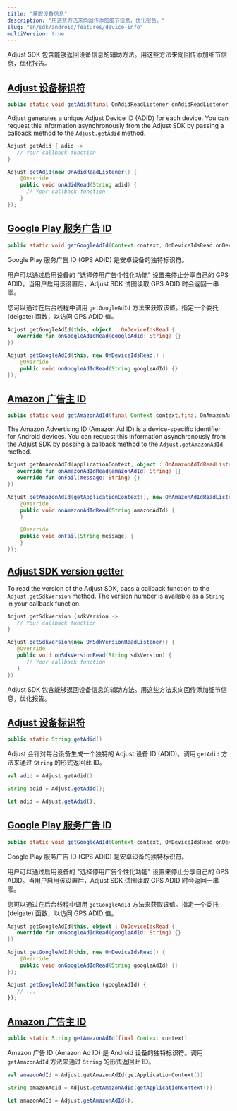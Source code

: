 ```yaml
---
title: "获取设备信息"
description: "用这些方法来向回传添加细节信息，优化报告。"
slug: "en/sdk/android/features/device-info"
multiVersion: true
---
```

<sdkversion version="v5"> 

Adjust SDK 包含能够返回设备信息的辅助方法。用这些方法来向回传添加细节信息，优化报告。

[Adjust 设备标识符](adjust-device-identifier)
----------------------------------------

<codeblock title="Method signature"> 

```java
public static void getAdid(final OnAdidReadListener onAdidReadListener)
```

</CodeBlock> 

Adjust generates a unique Adjust Device ID \(ADID\) for each device. You can request this information asynchronously from the Adjust SDK by passing a callback method to the `Adjust.getAdid` method.
<tabs> <tab title="Kotlin" sync="kotlin"> 

```kotlin
Adjust.getAdid { adid ->
   // Your callback function
}
```

</Tab> <tab title="Java" sync="java" > 

```java
Adjust.getAdid(new OnAdidReadListener() {
    @Override
    public void onAdidRead(String adid) {
      // Your callback function
    }
});

```

</Tab> </Tabs> 

[Google Play 服务广告 ID](google-play-services-advertising-id)
----------------------------------------------------------

<codeblock title="Method signature"> 

```java
public static void getGoogleAdId(Context context, OnDeviceIdsRead onDeviceIdRead)
```

</CodeBlock> 

Google Play 服务广告 ID \(GPS ADID\) 是安卓设备的独特标识符。

用户可以通过启用设备的 "选择停用广告个性化功能" 设置来停止分享自己的 GPS ADID。当用户启用该设置后，Adjust SDK 试图读取 GPS ADID 时会返回一串零。

您可以通过在后台线程中调用 `getGoogleAdId` 方法来获取该值。指定一个委托 \(delgate\) 函数，以访问 GPS ADID 值。
<tabs> <tab title="Kotlin" sync="kotlin"> 

```kotlin
Adjust.getGoogleAdId(this, object : OnDeviceIdsRead {
   override fun onGoogleAdIdRead(googleAdId: String) {}
})
```

</Tab> <tab title="Java" sync="java" > 

```java
Adjust.getGoogleAdId(this, new OnDeviceIdsRead() {
    @Override
    public void onGoogleAdIdRead(String googleAdId) {}
});
```

</Tab> </Tabs> 

[Amazon 广告主 ID](amazon-advertiser-id)
-------------------------------------

<codeblock title="Method signature"> 

```java
public static void getAmazonAdId(final Context context,final OnAmazonAdIdReadListener onAmazonAdIdReadListener)
```

</CodeBlock> 

The Amazon Advertising ID \(Amazon Ad ID\) is a device\-specific identifier for Android devices. You can request this information asynchronously from the Adjust SDK by passing a callback method to the `Adjust.getAmazonAdId` method.
<tabs> <tab title="Kotlin" sync="kotlin"> 

```kotlin
Adjust.getAmazonAdId(applicationContext, object : OnAmazonAdIdReadListener {
   override fun onAmazonAdIdRead(amazonAdId: String) {}
   override fun onFail(message: String) {}
})
```

</Tab> <tab title="Java" sync="java" > 

```java
Adjust.getAmazonAdId(getApplicationContext(), new OnAmazonAdIdReadListener() {
    @Override
    public void onAmazonAdIdRead(String amazonAdId) {
    }

    @Override
    public void onFail(String message) {
    }
});

```

</Tab> </Tabs> 

[Adjust SDK version getter](sdk-version-getter)
-----------------------------------------------

To read the version of the Adjust SDK, pass a callback function to the `Adjust.getSdkVersion` method. The version number is available as a `String` in your callback function.
<tabs> <tab title="Kotlin" sync="kotlin"> 

```kotlin
Adjust.getSdkVersion {sdkVersion ->
   // Your callback function
}
```

</Tab> <tab title="Java" sync="java"> 

```java
Adjust.getSdkVersion(new OnSdkVersionReadListener() {
   @Override
   public void onSdkVersionRead(String sdkVersion) {
      // Your callback function
   }
})
```

</Tab> </Tabs> </SdkVersion> <sdkversion version="v4"> 

Adjust SDK 包含能够返回设备信息的辅助方法。用这些方法来向回传添加细节信息，优化报告。

[Adjust 设备标识符](adjust-device-identifier)
----------------------------------------

<codeblock title="Method signature"> 

```java
public static String getAdid()
```

</CodeBlock> 

Adjust 会针对每台设备生成一个独特的 Adjust 设备 ID \(ADID\)。调用 `getAdid` 方法来通过 `String` 的形式返回此 ID。
<tabs> <tab title="Kotlin" sync="kotlin"> 

```kotlin
val adid = Adjust.getAdid()
```

</Tab> <tab title="Java" sync="java" > 

```java
String adid = Adjust.getAdid();
```

</Tab> <tab title="Javascript" sync="js" > 

```js
let adid = Adjust.getAdid();
```

</Tab> </Tabs> 

[Google Play 服务广告 ID](google-play-services-advertising-id)
----------------------------------------------------------

<codeblock title="Method signature"> 

```java
public static void getGoogleAdId(Context context, OnDeviceIdsRead onDeviceIdRead)
```

</CodeBlock> 

Google Play 服务广告 ID \(GPS ADID\) 是安卓设备的独特标识符。

用户可以通过启用设备的 "选择停用广告个性化功能" 设置来停止分享自己的 GPS ADID。当用户启用该设置后，Adjust SDK 试图读取 GPS ADID 时会返回一串零。

您可以通过在后台线程中调用 `getGoogleAdId` 方法来获取该值。指定一个委托 \(delgate\) 函数，以访问 GPS ADID 值。
<tabs> <tab title="Kotlin" sync="kotlin"> 

```kotlin
Adjust.getGoogleAdId(this, object : OnDeviceIdsRead {
   override fun onGoogleAdIdRead(googleAdId: String) {}
})
```

</Tab> <tab title="Java" sync="java" > 

```java
Adjust.getGoogleAdId(this, new OnDeviceIdsRead() {
    @Override
    public void onGoogleAdIdRead(String googleAdId) {}
});
```

</Tab> <tab title="Javascript" sync="js" > 

```js
Adjust.getGoogleAdId(function (googleAdId) {
   // ...
});
```

</Tab> </Tabs> 

[Amazon 广告主 ID](amazon-advertiser-id)
-------------------------------------

<codeblock title="Method signature"> 

```java
public static String getAmazonAdId(final Context context)
```

</CodeBlock> 

Amazon 广告 ID \(Amazon Ad ID\) 是 Android 设备的独特标识符。调用 `getAmazonAdId` 方法来通过 `String` 的形式返回此 ID。
<tabs> <tab title="Kotlin" sync="kotlin"> 

```kotlin
val amazonAdId = Adjust.getAmazonAdId(getApplicationContext())
```

</Tab> <tab title="Java" sync="java" > 

```java
String amazonAdId = Adjust.getAmazonAdId(getApplicationContext());
```

</Tab> <tab title="Javascript" sync="js" > 

```js
let amazonAdId = Adjust.getAmazonAdId();
```

</Tab> </Tabs> </SdkVersion>

